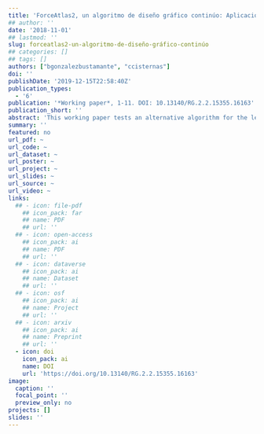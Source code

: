 ```yaml
---
title: 'ForceAtlas2, un algoritmo de diseño gráfico continúo: Aplicación para el estudio de las élites'
## author: ''
date: '2018-11-01'
## lastmod: ''
slug: forceatlas2-un-algoritmo-de-diseño-gráfico-continúo
## categories: []
## tags: []
authors: ["bgonzalezbustamante", "ccisternas"]
doi: ''
publishDate: '2019-12-15T22:58:40Z'
publication_types:
  - '6'
publication: '*Working paper*, 1-11. DOI: 10.13140/RG.2.2.15355.16163'
publication_short: ''
abstract: 'This working paper tests an alternative algorithm for the legislative periods analysed by [González-Bustamante and Cisternas (2016)](/~shil5311/publication/elites-politicas-en-el-poder-legislativo-chileno-la-camara-de-diputados/). Specifically, ForceAtlas2 is used, which is a continuous graph layout algorithm developed by Jacomy, Venturini, Heymann, and Bastian (2013) based on a force-directed design.'
summary: ''
featured: no
url_pdf: ~
url_code: ~
url_dataset: ~
url_poster: ~
url_project: ~
url_slides: ~
url_source: ~
url_video: ~
links:
  ## - icon: file-pdf
    ## icon_pack: far
    ## name: PDF
    ## url: ''
  ## - icon: open-access 
    ## icon_pack: ai
    ## name: PDF
    ## url: ''
  ## - icon: dataverse
    ## icon_pack: ai
    ## name: Dataset
    ## url: ''
  ## - icon: osf
    ## icon_pack: ai
    ## name: Project
    ## url: ''
  ## - icon: arxiv
    ## icon_pack: ai
    ## name: Preprint
    ## url: ''
  - icon: doi
    icon_pack: ai
    name: DOI
    url: 'https://doi.org/10.13140/RG.2.2.15355.16163'
image:
  caption: ''
  focal_point: ''
  preview_only: no
projects: []
slides: ''
---
```

